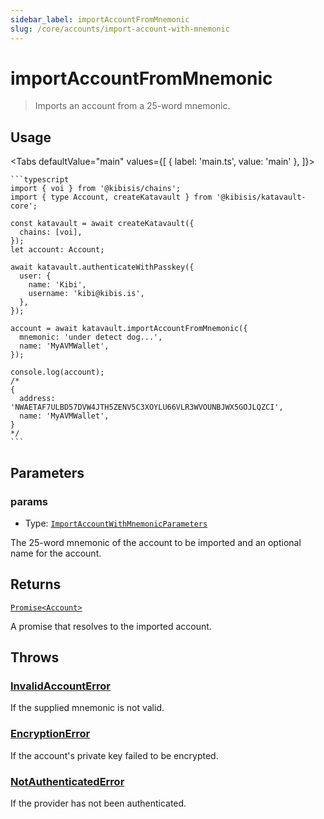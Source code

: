 ```yaml
---
sidebar_label: importAccountFromMnemonic
slug: /core/accounts/import-account-with-mnemonic
---
```



# importAccountFromMnemonic

> Imports an account from a 25-word mnemonic.

<SectionBreak />

## Usage

<Tabs
  defaultValue="main"
  values={[
    { label: 'main.ts', value: 'main' },
  ]}>
  <TabItem value="main">

    ```typescript
    import { voi } from '@kibisis/chains';
    import { type Account, createKatavault } from '@kibisis/katavault-core';

    const katavault = await createKatavault({
      chains: [voi],
    });
    let account: Account;

    await katavault.authenticateWithPasskey({
      user: {
        name: 'Kibi',
        username: 'kibi@kibis.is',
      },
    });

    account = await katavault.importAccountFromMnemonic({
      mnemonic: 'under detect dog...',
      name: 'MyAVMWallet',
    });

    console.log(account);
    /*
    {
      address: 'NWAETAF7ULBD57DVW4JTH5ZENV5C3XOYLU66VLR3WVOUNBJWX5GOJLQZCI',
      name: 'MyAVMWallet',
    }
    */
    ```

  </TabItem>
</Tabs>

<SectionBreak />

## Parameters

### params

* Type: [`ImportAccountWithMnemonicParameters`](04-glossary/02-types.mdx#importaccountwithmnemonicparameters)

The 25-word mnemonic of the account to be imported and an optional name for the account.

<SectionBreak />

## Returns

[`Promise<Account>`](04-glossary/02-types.mdx#account)

A promise that resolves to the imported account.

<SectionBreak />

## Throws

### [InvalidAccountError](04-glossary/03-errors.mdx#invalidaccounterror)

If the supplied mnemonic is not valid.

### [EncryptionError](04-glossary/03-errors.mdx#encryptionerror)

If the account's private key failed to be encrypted.

### [NotAuthenticatedError](04-glossary/03-errors.mdx#notauthenticatederror)

If the provider has not been authenticated.
